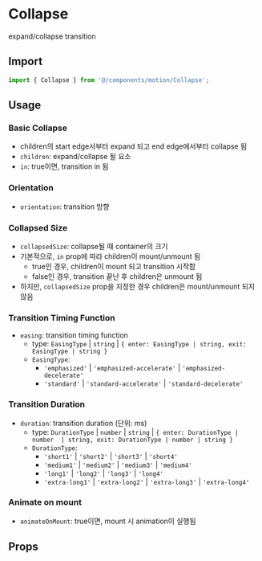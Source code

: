 
<Meta of={CollapseStories} />

# Collapse

expand/collapse transition

## Import

```js
import { Collapse } from '@/components/motion/Collapse';
```

## Usage

### Basic Collapse

- children의 start edge서부터 expand 되고 end edge에서부터 collapse 됨
- `children`: expand/collapse 될 요소
- `in`: true이면, transition in 됨

<Canvas of={CollapseStories.BasicCollapse} />

### Orientation

- `orientation`: transition 방향

<Canvas of={CollapseStories.Orientation} />

### Collapsed Size

- `collapsedSize`: collapse될 때 container의 크기
- 기본적으로, `in` prop에 따라 children이 mount/unmount 됨
  - true인 경우, children이 mount 되고 transition 시작함
  - false인 경우, transition 끝난 후 children은 unmount 됨
- 하지만, `collapsedSize` prop을 지정한 경우 children은 mount/unmount 되지 않음

<Canvas of={CollapseStories.CollapsedSize} />

### Transition Timing Function

- `easing`: transition timing function
  - type: `EasingType` | `string` | `{ enter: EasingType | string, exit: EasingType | string }`
  - `EasingType`:
    - `'emphasized'` | `'emphasized-accelerate'` | `'emphasized-decelerate'`
    - `'standard'` | `'standard-accelerate'` | `'standard-decelerate'`

<Canvas of={CollapseStories.TransitionTimingFunction} />

### Transition Duration

- `duration`: transition duration (단위: ms)
  - type: `DurationType` | `number` | `string` | `{ enter: DurationType | number  | string, exit: DurationType | number | string }`
  - `DurationType`:
    - `'short1'` | `'short2'` | `'short3'` | `'short4'`
    - `'medium1'` | `'medium2'` | `'medium3'` | `'medium4'`
    - `'long1'` | `'long2'` | `'long3'` | `'long4'`
    - `'extra-long1'` | `'extra-long2'` | `'extra-long3'` | `'extra-long4'`

<Canvas of={CollapseStories.TransitionDuration} />

### Animate on mount

- `animateOnMount`: true이면, mount 시 animation이 실행됨

<Canvas of={CollapseStories.AnimateOnMount} />

## Props

<ArgTypes of={CollapseStories} sort="alpha" />
